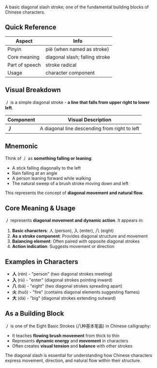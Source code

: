 A basic diagonal slash stroke; one of the fundamental building blocks of Chinese characters.

## Quick Reference

| Aspect         | Info                         |
| -------------- | ---------------------------- |
| Pinyin         | piě (when named as stroke)   |
| Core meaning   | diagonal slash; falling stroke |
| Part of speech | stroke radical               |
| Usage          | character component          |

## Visual Breakdown

丿 is a simple diagonal stroke - **a line that falls from upper right to lower left**.

| Component | Visual Description                                    |
| --------- | ----------------------------------------------------- |
| **丿**    | A diagonal line descending from right to left        |

## Mnemonic

Think of 丿 as **something falling or leaning**:

- A stick falling diagonally to the left
- Rain falling at an angle
- A person leaning forward while walking
- The natural sweep of a brush stroke moving down and left

This represents the concept of **diagonal movement and natural flow**.

## Core Meaning & Usage

丿 represents **diagonal movement and dynamic action**. It appears in:

1. **Basic characters**: 人 (person), 入 (enter), 八 (eight)
2. **As a stroke component**: Provides diagonal structure and movement
3. **Balancing element**: Often paired with opposite diagonal strokes
4. **Action indication**: Suggests movement or direction

## Examples in Characters

- **人** (rén) - "person" (two diagonal strokes meeting)
- **入** (rù) - "enter" (diagonal strokes pointing inward)
- **八** (bā) - "eight" (two diagonal strokes spreading apart)
- **火** (huǒ) - "fire" (contains diagonal elements suggesting flames)
- **大** (dà) - "big" (diagonal strokes extending outward)

## As a Building Block

丿 is one of the Eight Basic Strokes (八种基本笔画) in Chinese calligraphy:
- It teaches **flowing brush movement** from thick to thin
- Represents **dynamic energy** and **movement** in characters
- Often creates **visual tension** and **balance** with other strokes

The diagonal slash is essential for understanding how Chinese characters express movement, direction, and natural flow within their structure.
